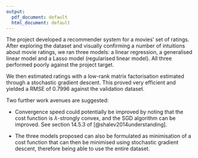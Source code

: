 ```yaml
---
output:
  pdf_document: default
  html_document: default
---
```



The project developed a recommender system for a movies' set of ratings. After exploring the dataset and visually confirming a number of intuitions about movie ratings, we ran three models: a linear regression, a generalised linear model and a Lasso model (regularised linear model). All three performed poorly against the project target.

We then estimated ratings with a low-rank matrix factorisation estimated through a stochastic gradient descent. This proved very efficient and yielded a RMSE of 0.7996 against the validation dataset.

Two further work avenues are suggested:

+ Convergence speed could potentially be improved by noting that the cost function is $\lambda$-strongly convex, and the SGD algorithm can be improved. See section 14.5.3 of [@shalev2014understanding].

+ The three models proposed can also be formulated as minimisation of a cost function that can then be minimised using stochastic gradient descent, therefore being able to use the entire dataset.



